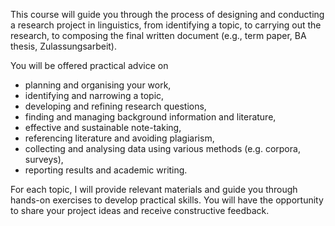 This course will guide you through the process of designing and conducting a research project in linguistics, from identifying a topic, to carrying out the research, to composing the final written document (e.g., term paper, BA thesis, Zulassungsarbeit).

You will be offered practical advice on

- planning and organising your work,
- identifying and narrowing a topic,
- developing and refining research questions,
- finding and managing background information and literature,
- effective and sustainable note-taking,
- referencing literature and avoiding plagiarism,
- collecting and analysing data using various methods (e.g. corpora, surveys),
- reporting results and academic writing.

For each topic, I will provide relevant materials and guide you through hands-on exercises to develop practical skills. You will have the opportunity to share your project ideas and receive constructive feedback.